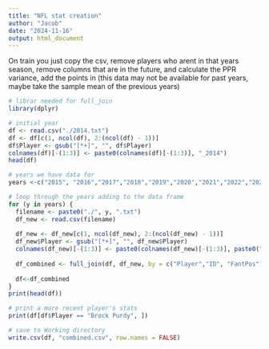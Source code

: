 ```yaml
---
title: "NFL stat creation"
author: "Jacob"
date: "2024-11-16"
output: html_document
---
```



On train you just copy the csv, remove players who arent in that years season, remove columns that are in the future, and calculate the PPR variance, add the points in (this data may not be available for past years, maybe take the sample mean of the previous years)

``` r
# librar needed for full_join
library(dplyr)

# initial year
df <- read.csv("./2014.txt")
df <- df[c(1, ncol(df), 2:(ncol(df) - 1))]
df$Player <- gsub("[*+]", "", df$Player)
colnames(df)[-(1:3)] <- paste0(colnames(df)[-(1:3)], "_2014")
head(df)

# years we have data for
years <-c("2015", "2016","2017","2018","2019","2020","2021","2022","2023")

# loop through the years adding to the data frame
for (y in years) {
  filename <- paste0("./", y, ".txt")
  df_new <- read.csv(filename)
  
  df_new <- df_new[c(1, ncol(df_new), 2:(ncol(df_new) - 1))]
  df_new$Player <- gsub("[*+]", "", df_new$Player)
  colnames(df_new)[-(1:3)] <- paste0(colnames(df_new)[-(1:3)], paste0("_",y))
  
  df_combined <- full_join(df, df_new, by = c("Player","ID", "FantPos"))
  
  df<-df_combined
}
print(head(df))

# print a more recent player's stats
print(df[df$Player == "Brock Purdy", ])

# save to Working directory
write.csv(df, "combined.csv", row.names = FALSE)
```